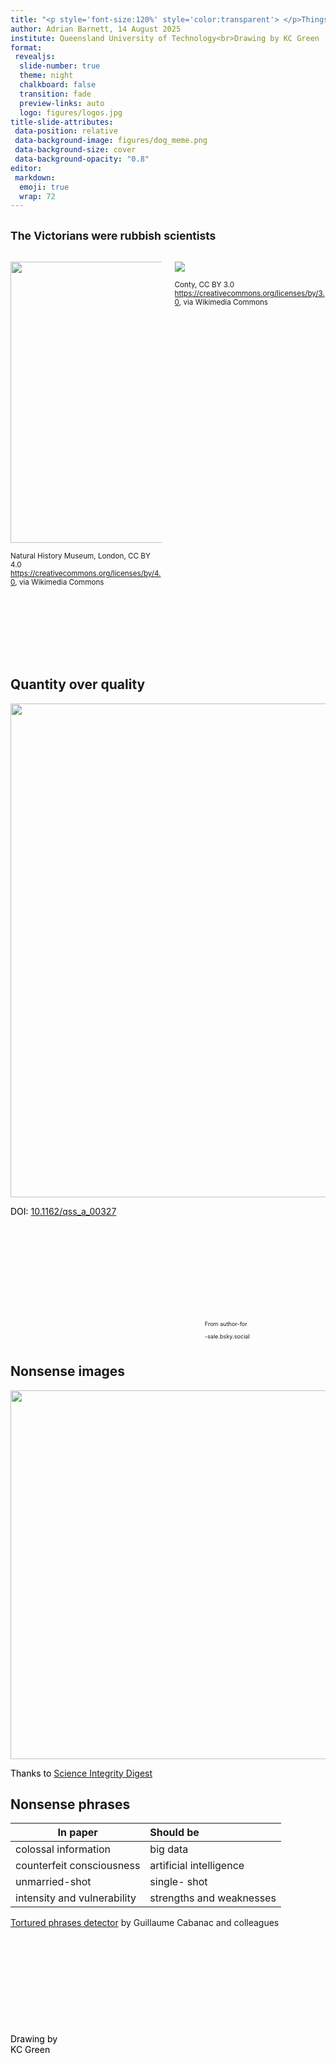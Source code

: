 ```yaml
---
title: "<p style='font-size:120%' style='color:transparent'> </p>Things are bad and are getting worse"
author: Adrian Barnett, 14 August 2025
institute: Queensland University of Technology<br>Drawing by KC Green
format:
 revealjs: 
  slide-number: true
  theme: night
  chalkboard: false
  transition: fade
  preview-links: auto
  logo: figures/logos.jpg
title-slide-attributes:
 data-position: relative
 data-background-image: figures/dog_meme.png
 data-background-size: cover
 data-background-opacity: "0.8"
editor: 
 markdown: 
  emoji: true
  wrap: 72
---
```


## <small>The Victorians were rubbish scientists</small>

<!--- % https://www.bbc.co.uk/sounds/play/b00pfkw3 "Scientists competed to find the tallest species. Why not add a few extra neck bones?" --->

:::: columns
::: {.column width="50%"}
![](https://upload.wikimedia.org/wikipedia/commons/a/af/Dinornis_maximus%2C_Natural_History_Museum_%28PV_A_608%29.jpg){height=450}


<small>Natural History Museum, London, CC BY 4.0 <https://creativecommons.org/licenses/by/4.0>, via Wikimedia Commons</small>
:::
  
::: {.column width="50%"}
![](https://upload.wikimedia.org/wikipedia/commons/8/87/Dinornithidae_SIZE_01.png)

<small>Conty, CC BY 3.0 <https://creativecommons.org/licenses/by/3.0>, via Wikimedia Commons</small>
:::
::::

## <small style="color:transparent">Removing neck bones</small>{background-color='white' background-image='figures/Z_plot_slide.png' background-size='contain'}

## <small style="color:transparent">Statically significant</small>{background-image='figures/Statically_significant.png' background-size='contain' background-color='grey'}


## Quantity over quality{background-color='white'}

![](figures/qss_a_00327_f002.png){width=790}

::::aside
<p style="color:black">DOI: [10.1162/qss_a_00327](https://doi.org/10.1162/qss_a_00327)</p>
::::

## <xx-small style="color:transparent">Papers for sale</xx-small>{background-image='figures/Authorship-for-sale.png' background-size='contain' background-position='left'}

:::: columns
::: {.column width="60%"}
:::

::: {.column width="40%"}
<br><br><br><br><br><p style="font-size:65%">From author-for</p>

<p style="font-size:65%">-sale.bsky.social</p>
:::
::::



## Nonsense images{background-color='#f6eedf'}

![](figures/rat.png){width=590}

::::aside
<p style="color:black">Thanks to [Science Integrity Digest](https://scienceintegritydigest.com/2024/02/15/the-rat-with-the-big-balls-and-enormous-penis-how-frontiers-published-a-paper-with-botched-ai-generated-images/)</p>
::::

## Nonsense phrases

| In paper| Should be |
|---------|:-----|
| colossal information | big data   |
| counterfeit consciousness | artificial intelligence |
| unmarried-shot     | single- shot  |
| intensity and vulnerability       | strengths and weaknesses    |

::::aside
[Tortured phrases detector](https://dbrech.irit.fr/pls/apex/f?p=9999:24) by Guillaume Cabanac and colleagues
::::

## <small style="color:transparent">Explosion in NHANES papers</small>{background-image='figures/low_quality.png' background-size='contain' background-color='grey'}

## <small style="color:transparent">Collusion</small>{background-image='figures/dodgy_editors.png' background-size='contain' background-color='grey'}

## <small style="color:transparent">Current mood</small>{background-image='figures/dog_meme2.png' background-size='contain' background-color='white'}

::::aside
<p style="color:black">Drawing by<br>KC Green</p>
::::